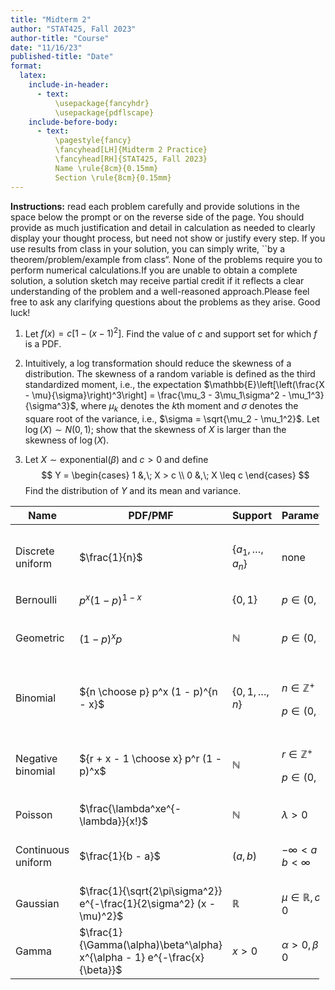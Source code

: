 ```yaml
---
title: "Midterm 2"
author: "STAT425, Fall 2023"
author-title: "Course"
date: "11/16/23"
published-title: "Date"
format:
  latex:
    include-in-header:
      - text:
          \usepackage{fancyhdr}
          \usepackage{pdflscape}
    include-before-body:
      - text:
          \pagestyle{fancy}
          \fancyhead[LH]{Midterm 2 Practice}
          \fancyhead[RH]{STAT425, Fall 2023}
          Name \rule{8cm}{0.15mm}
          Section \rule{8cm}{0.15mm}
---
```


**Instructions:** read each problem carefully and provide solutions in the space below the prompt or on the reverse side of the page. You should provide as much justification and detail in calculation as needed to clearly display your thought process, but need not show or justify every step. If you use results from class in your solution, you can simply write, \`\`by a theorem/problem/example from class\ldots{}". None of the problems require you to perform numerical calculations.If you are unable to obtain a complete solution, a solution sketch may receive partial credit if it reflects a clear understanding of the problem and a well-reasoned approach.Please feel free to ask any clarifying questions about the problems as they arise. Good luck!

1.  Let $f(x) = c\left[1 - (x - 1)^2\right]$. Find the value of $c$ and support set for which $f$ is a PDF.

2.  Intuitively, a log transformation should reduce the skewness of a distribution. The skewness of a random variable is defined as the third standardized moment, i.e., the expectation $\mathbb{E}\left[\left(\frac{X - \mu}{\sigma}\right)^3\right] = \frac{\mu_3 - 3\mu_1\sigma^2 - \mu_1^3}{\sigma^3}$, where $\mu_k$ denotes the $k$th moment and $\sigma$ denotes the square root of the variance, i.e., $\sigma = \sqrt{\mu_2 - \mu_1^2}$. Let $\log(X) \sim N(0, 1)$; show that the skewness of $X$ is larger than the skewness of $\log(X)$.

3. Let $X \sim \text{exponential}(\beta)$ and $c > 0$ and define $$
    Y = \begin{cases}
      1 &,\; X > c \\
      0 &,\; X \leq c
    \end{cases}
    $$ Find the distribution of $Y$ and its mean and variance.

+--------------------+----------------------------------------------------------------------------+-----------------------+----------------------------------+----------------------+-----------------------------------------------+-----------------------------------------------------------------------------------------+
| Name               | PDF/PMF                                                                    | Support               | Parameters                       | Mean                 | Variance                                      | MGF                                                                                     |
+====================+============================================================================+=======================+==================================+======================+===============================================+=========================================================================================+
| Discrete uniform   | $\frac{1}{n}$                                                              | $\{a_1, \dots, a_n\}$ | none                             | $\bar{a}$            | $\frac{1}{n}\sum_{i = 1}^n (a_i - \bar{a})^2$ | $\frac{1}{n}\sum_{i = 1}^n e^{ta_i}$                                                    |
+--------------------+----------------------------------------------------------------------------+-----------------------+----------------------------------+----------------------+-----------------------------------------------+-----------------------------------------------------------------------------------------+
| Bernoulli          | $p^x (1 - p)^{1 - x}$                                                      | $\{0, 1\}$            | $p \in (0, 1)$                   | $p$                  | $p(1 - p)$                                    | $1 - p + pe^t$                                                                          |
+--------------------+----------------------------------------------------------------------------+-----------------------+----------------------------------+----------------------+-----------------------------------------------+-----------------------------------------------------------------------------------------+
| Geometric          | $(1 - p)^x p$                                                              | $\mathbb{N}$          | $p \in (0, 1)$                   | $\frac{1 - p}{p}$    | $\frac{1 - p}{p^2}$                           | $\frac{p}{1 - (1 - p)e^t}$                                                              |
|                    |                                                                            |                       |                                  |                      |                                               |                                                                                         |
|                    |                                                                            |                       |                                  |                      |                                               | $t < -\log(1 - p)$                                                                      |
+--------------------+----------------------------------------------------------------------------+-----------------------+----------------------------------+----------------------+-----------------------------------------------+-----------------------------------------------------------------------------------------+
| Binomial           | ${n \choose p} p^x (1 - p)^{n - x}$                                        | $\{0, 1, \dots, n\}$  | $n \in \mathbb{Z}^+$             | $np$                 | $np(1 - p)$                                   | $\left(1 - p + pe^t\right)^n$                                                           |
|                    |                                                                            |                       |                                  |                      |                                               |                                                                                         |
|                    |                                                                            |                       | $p \in (0, 1)$                   |                      |                                               |                                                                                         |
+--------------------+----------------------------------------------------------------------------+-----------------------+----------------------------------+----------------------+-----------------------------------------------+-----------------------------------------------------------------------------------------+
| Negative binomial  | ${r + x - 1 \choose x} p^r (1 - p)^x$                                      | $\mathbb{N}$          | $r \in \mathbb{Z}^+$             | $\frac{r(1 - p)}{p}$ | $\frac{r(1 - p)}{p^2}$                        | $\left(\frac{p}{1 - (1 - p)e^t}\right)^r$                                               |
|                    |                                                                            |                       |                                  |                      |                                               |                                                                                         |
|                    |                                                                            |                       | $p \in (0, 1)$                   |                      |                                               | $t < -\log(1 - p)$                                                                      |
+--------------------+----------------------------------------------------------------------------+-----------------------+----------------------------------+----------------------+-----------------------------------------------+-----------------------------------------------------------------------------------------+
| Poisson            | $\frac{\lambda^xe^{-\lambda}}{x!}$                                         | $\mathbb{N}$          | $\lambda > 0$                    | $\lambda$            | $\lambda$                                     | $\exp\left\{-\lambda(1 - e^t)\right\}$                                                  |
+--------------------+----------------------------------------------------------------------------+-----------------------+----------------------------------+----------------------+-----------------------------------------------+-----------------------------------------------------------------------------------------+
| Continuous uniform | $\frac{1}{b - a}$                                                          | $(a, b)$              | $-\infty < a < b < \infty$       | $\frac{b + a}{2}$    | $\frac{(b - a)^2}{12}$                        | $\begin{cases}\frac{e^{ta} - e^{tb}}{t(b - a)} &,\;t\neq 0 \\ 1 &,\; t = 0 \end{cases}$ |
+--------------------+----------------------------------------------------------------------------+-----------------------+----------------------------------+----------------------+-----------------------------------------------+-----------------------------------------------------------------------------------------+
| Gaussian           | $\frac{1}{\sqrt{2\pi\sigma^2}} e^{-\frac{1}{2\sigma^2} (x - \mu)^2}$       | $\mathbb{R}$          | $\mu \in \mathbb{R}, \sigma > 0$ | $\mu$                | $\sigma^2$                                    | $\exp\left\{\mu t + \frac{1}{2}t^2\sigma^2\right\}$                                     |
+--------------------+----------------------------------------------------------------------------+-----------------------+----------------------------------+----------------------+-----------------------------------------------+-----------------------------------------------------------------------------------------+
| Gamma              | $\frac{1}{\Gamma(\alpha)\beta^\alpha} x^{\alpha - 1} e^{-\frac{x}{\beta}}$ | $x > 0$               | $\alpha > 0, \beta > 0$          | $\alpha\beta$        | $\alpha\beta^2$                               | $\left(1 - \beta t\right)^{-\alpha}$                                                    |
+--------------------+----------------------------------------------------------------------------+-----------------------+----------------------------------+----------------------+-----------------------------------------------+-----------------------------------------------------------------------------------------+
